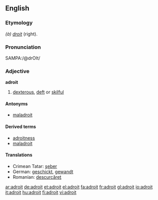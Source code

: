 ==English==

===Etymology===
{{F.}} ''(à) [[droit]]'' (right).

===Pronunciation===
{{US}} SAMPA:/@drOIt/

===Adjective===
'''adroit'''
#[[dexterous]], [[deft]] or [[skilful]]

====Antonyms====
*[[maladroit]]

====Derived terms====
*[[adroitness]]
*[[maladroit]]

====Translations====
*Crimean Tatar: [[şeber]]
*German: [[geschickt]], [[gewandt]]
*Romanian: [[descurcăreţ]]

[[ar:adroit]]
[[de:adroit]]
[[et:adroit]]
[[el:adroit]]
[[fa:adroit]]
[[fr:adroit]]
[[gl:adroit]]
[[io:adroit]]
[[it:adroit]]
[[hu:adroit]]
[[fi:adroit]]
[[vi:adroit]]